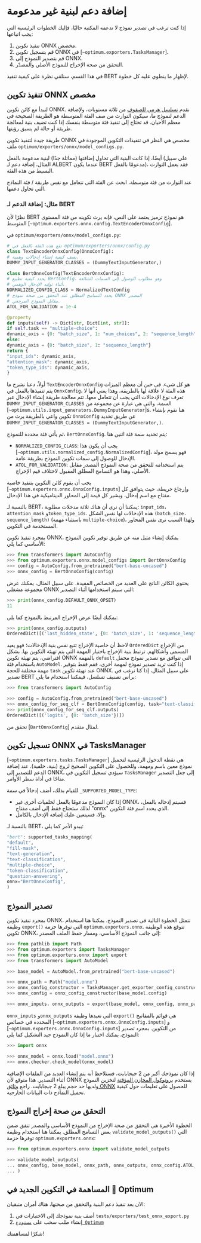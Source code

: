 # إضافة دعم لبنية غير مدعومة

إذا كنت ترغب في تصدير نموذج لا تدعمه المكتبة حاليًا، فإليك الخطوات الرئيسية التي يجب اتباعها:

1. تنفيذ تكوين ONNX مخصص.
2. قم بتسجيل تكوين ONNX في [`~optimum.exporters.TasksManager`].
3. قم بتصدير النموذج إلى ONNX.
4. التحقق من صحة الإخراج للنموذج الأصلي والمصدّر.

في هذا القسم، سنلقي نظرة على كيفية تنفيذ BERT لإظهار ما ينطوي عليه كل خطوة.

## تنفيذ تكوين ONNX مخصص

لنبدأ مع كائن تكوين ONNX. نقدم [تسلسل هرمي للصفوف](/exporters/onnx/package_reference/configuration) من ثلاثة مستويات، ولإضافة الدعم لنموذج ما، سيكون التوارث من صف الفئة المتوسطة هو الطريقة الصحيحة في معظم الأحيان. قد تحتاج إلى تنفيذ فئة متوسطة بنفسك إذا كنت تضيف بنية لمعالجة طريقة أو حالة لم يسبق رؤيتها.

<Tip>

طريقة جيدة لتنفيذ تكوين ONNX مخصص هي النظر في تنفيذات التكوين الموجودة في
ملف `optimum/exporters/onnx/model_configs.py`.

أيضًا، إذا كانت البنية التي تحاول إضافتها (مماثلة جدًا) لبنية مدعومة بالفعل
(على سبيل المثال، إضافة دعم لـ ALBERT عندما يكون BERT مدعومًا بالفعل)، فقد يعمل التوارث البسيط من هذه الفئة.

</Tip>

عند التوارث من فئة متوسطة، ابحث عن الفئة التي تتعامل مع نفس طريقة / فئة النماذج التي تحاول دعمها.

### مثال: إضافة الدعم لـ BERT

نظرًا لأن BERT هو نموذج ترميز يعتمد على النص، فإنه يرث تكوينه من فئة المستوى المتوسط [`~optimum.exporters.onnx.config.TextEncoderOnnxConfig`].

في `optimum/exporters/onnx/model_configs.py`:

```python
# تقع هذه الفئة بالفعل في optimum/exporters/onnx/config.py
class TextEncoderOnnxConfig(OnnxConfig):
# يصف كيفية إنشاء إدخالات وهمية.
DUMMY_INPUT_GENERATOR_CLASSES = (DummyTextInputGenerator,)

class BertOnnxConfig(TextEncoderOnnxConfig):
# يحدد كيفية تطبيع BertConfig، وهو مطلوب للوصول إلى السمات الشائعة
# أثناء توليد الإدخال الوهمي.
NORMALIZED_CONFIG_CLASS = NormalizedTextConfig
# يحدد التسامح المطلق عند التحقق من صحة نموذج ONNX المصدر
# مقابل النموذج المرجعي.
ATOL_FOR_VALIDATION = 1e-4

@property
def inputs(self) -> Dict[str, Dict[int, str]]:
if self.task == "multiple-choice":
dynamic_axis = {0: "batch_size", 1: "num_choices", 2: "sequence_length"}
else:
dynamic_axis = {0: "batch_size", 1: "sequence_length"}
return {
"input_ids": dynamic_axis,
"attention_mask": dynamic_axis,
"token_type_ids": dynamic_axis,
}
```

أولاً، دعنا نشرح ما `TextEncoderOnnxConfig` هو كل شيء. في حين أن معظم الميزات يتم تنفيذها بالفعل في `OnnxConfig`،
هذه الفئة لا علاقة لها بالطريقة، وهذا يعني أنها لا تعرف نوع الإدخالات التي يجب أن تتعامل معها. تتم معالجة طريقة إنشاء الإدخال
عبر `DUMMY_INPUT_GENERATOR_CLASSES` السمة، والتي هي عبارة عن مجموعة من [`~optimum.utils.input_generators.DummyInputGenerator`]s.
هنا نقوم بإنشاء تكوين واعي بالطريقة يرث من `OnnxConfig` عن طريق تحديد
`DUMMY_INPUT_GENERATOR_CLASSES = (DummyTextInputGenerator,)`.

ثم يأتي فئة محددة للنموذج، `BertOnnxConfig`. يتم تحديد سمة فئة اثنين هنا:

- `NORMALIZED_CONFIG_CLASS`: يجب أن يكون هذا [`~optimum.utils.normalized_config.NormalizedConfig`]، فهو يسمح
مولد الإدخال للوصول إلى سمات تكوين النموذج بطريقة عامة.
- `ATOL_FOR_VALIDATION`: يتم استخدامه للتحقق من صحة النموذج المصدر مقابل الأصلي، وهذا هو
التسامح المطلق المقبول لاختلاف قيم الإخراج.

يجب أن يقوم كائن التكوين بتنفيذ خاصية [`~optimum.exporters.onnx.OnnxConfig.inputs`] وإرجاع خريطة، حيث يتوافق كل مفتاح مع اسم إدخال، ويشير كل قيمة إلى المحاور الديناميكية في هذا الإدخال.

بالنسبة لـ BERT، يمكننا أن نرى أن هناك ثلاثة مدخلات مطلوبة: `input_ids`، `attention_mask` و`token_type_ids`.
هذه الإدخالات لها نفس الشكل `(batch_size، sequence_length)` (باستثناء مهمة `multiple-choice`)، ولهذا السبب نرى نفس المحاور المستخدمة في التكوين.

بمجرد تنفيذ تكوين ONNX، يمكنك إنشاء مثيل منه عن طريق توفير تكوين النموذج الأساسي كما يلي:

```python
>>> from transformers import AutoConfig
>>> from optimum.exporters.onnx.model_configs import BertOnnxConfig
>>> config = AutoConfig.from_pretrained("bert-base-uncased")
>>> onnx_config = BertOnnxConfig(config)
```

يحتوي الكائن الناتج على العديد من الخصائص المفيدة. على سبيل المثال، يمكنك عرض مجموعة مشغلي ONNX التي سيتم استخدامها أثناء التصدير:

```python
>>> print(onnx_config.DEFAULT_ONNX_OPSET)
11
```

يمكنك أيضًا عرض الإخراج المرتبط بالنموذج كما يلي:

```python
>>> print(onnx_config.outputs)
OrderedDict([('last_hidden_state', {0: 'batch_size', 1: 'sequence_length'})])
```

لاحظ أن خاصية الإخراج تتبع نفس بنية الإدخالات؛ فهو يعيد `OrderedDict` من الإخراج المسمى وأشكالهم. ترتبط بنية الإخراج
باختيار المهمة التي يتم تهيئة التكوين بها. بشكل افتراضي، يتم تهيئة تكوين ONNX بالمهمة `default` التي تتوافق مع تصدير
نموذج محمل باستخدام فئة `AutoModel`. إذا كنت تريد تصدير نموذج لمهمة أخرى، فقم فقط بتوفير مهمة مختلفة للحجة `task` عند تهيئة تكوين ONNX. على سبيل المثال، إذا كنا نرغب في تصدير BERT برأس تصنيف تسلسل، فيمكننا استخدام ما يلي:

```python
>>> from transformers import AutoConfig

>>> config = AutoConfig.from_pretrained("bert-base-uncased")
>>> onnx_config_for_seq_clf = BertOnnxConfig(config, task="text-classification")
>>> print(onnx_config_for_seq_clf.outputs)
OrderedDict([('logits', {0: 'batch_size'})])
```

<Tip>

تحقق من [`BartOnnxConfig`] لمثال متقدم.

</Tip>

## تسجيل تكوين ONNX في TasksManager

[`~optimum.exporters.tasks.TasksManager`] هي نقطة الدخول الرئيسية لتحميل نموذج معين باسم ومهمة،
وللحصول على التكوين الصحيح لزوج (بنية، خلفية). عند إضافة الدعم للتصدير إلى ONNX،
سيؤدي تسجيل التكوين في `TasksManager` إلى جعل التصدير متاحًا في أداة سطر الأوامر.

للقيام بذلك، أضف إدخالاً في سمة `_SUPPORTED_MODEL_TYPE`:

- إذا كان النموذج مدعومًا بالفعل لخلفيات أخرى غير ONNX، فسيتم إدخاله بالفعل، لذلك ستحتاج فقط إلى
أضف مفتاح "onnx" الذي يحدد اسم فئة التكوين.
- وإلا، فسيتعين عليك إضافة الإدخال بالكامل.

بالنسبة لـ BERT، يبدو الأمر كما يلي:

```python
"bert": supported_tasks_mapping(
"default",
"fill-mask",
"text-generation",
"text-classification",
"multiple-choice",
"token-classification",
"question-answering",
onnx="BertOnnxConfig",
)
```

## تصدير النموذج

بمجرد تنفيذ تكوين ONNX، تتمثل الخطوة التالية في تصدير النموذج.
يمكننا هنا استخدام وظيفة `export()` التي توفرها حزمة `optimum.exporters.onnx`.
تتوقع هذه الوظيفة تكوين ONNX، إلى جانب النموذج الأساسي، ومسار حفظ الملف المصدر:

```python
>>> from pathlib import Path
>>> from optimum.exporters import TasksManager
>>> from optimum.exporters.onnx import export
>>> from transformers import AutoModel

>>> base_model = AutoModel.from_pretrained("bert-base-uncased")

>>> onnx_path = Path("model.onnx")
>>> onnx_config_constructor = TasksManager.get_exporter_config_constructor("onnx"، base_model)
>>> onnx_config = onnx_config_constructor(base_model.config)

>>> onnx_inputs، onnx_outputs = export(base_model, onnx_config, onnx_path, onnx_config.DEFAULT_ONNX_OPSET)
```

`onnx_inputs` و`onnx_outputs` التي تعيدها وظيفة `export()` هي قوائم بالمفاتيح المحددة في خصائص [`~optimum.exporters.onnx.OnnxConfig.inputs`]
و [`~optimum.exporters.onnx.OnnxConfig.inputs`] من التكوين. بمجرد تصدير النموذج، يمكنك اختبار ما إذا كان النموذج جيد التشكيل كما يلي:

```python
>>> import onnx

>>> onnx_model = onnx.load("model.onnx")
>>> onnx.checker.check_model(onnx_model)
```

<Tip>

إذا كان نموذجك أكبر من 2 جيجابايت، فستلاحظ أنه يتم إنشاء العديد من الملفات الإضافية أثناء التصدير. هذا
متوقع لأن ONNX يستخدم [بروتوكول المخازن المؤقتة](https://developers.google.com/protocol-buffers/) لتخزين النموذج
ولديها حد حجم يبلغ 2 جيجابايت. راجع [وثائق ONNX](https://github.com/onnx/onnx/blob/master/docs/ExternalData.md)
للحصول على تعليمات حول كيفية تحميل النماذج ذات البيانات الخارجية.

</Tip>

## التحقق من صحة إخراج النموذج

الخطوة الأخيرة هي التحقق من صحة الإخراج من النموذج الأساسي والمصدر
تتفق ضمن بعض التسامح المطلق.
يمكننا هنا استخدام وظيفة `validate_model_outputs()` التي توفرها حزمة `optimum.exporters.onnx`:

```python
>>> from optimum.exporters.onnx import validate_model_outputs

>>> validate_model_outputs(
... onnx_config, base_model, onnx_path, onnx_outputs, onnx_config.ATOL_FOR_VALIDATION
... )
```

## المساهمة في التكوين الجديد في 🤗 Optimum

الآن بعد تنفيذ دعم البنية والتحقق من صحتها، هناك أمران متبقيان:

1. أضف بنية نموذجك إلى الاختبارات في `tests/exporters/test_onnx_export.py`
2. إنشاء طلب سحب على [`مستودع Optimum`](https://github.com/huggingface/optimum)

شكرًا لمساهمتك!